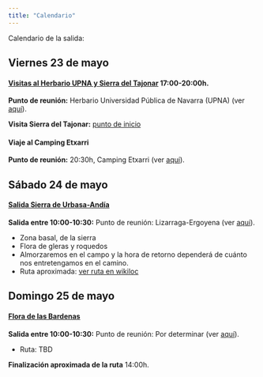 ```yaml
---
title: "Calendario"
---
```


Calendario de la salida:

## Viernes 23 de mayo

#### [Visitas al **Herbario UPNA y Sierra del Tajonar**]{.underline} 17:00-20:00h.

**Punto de reunión:** Herbario Universidad Pública de Navarra (UPNA) (ver [aquí](https://maps.app.goo.gl/wrkkGjbrr7jCdkfu5)).

**Visita Sierra del Tajonar:** [punto de inicio](https://maps.app.goo.gl/AoXUSDatq5Sb1JP27)

#### Viaje al Camping Etxarri

**Punto de reunión:** 20:30h, Camping Etxarri (ver [aquí](https://maps.app.goo.gl/hxGQeAoAjcgGPR4e7)).

## Sábado 24 de mayo

#### [Salida Sierra de Urbasa-Andía]{.underline}

**Salida entre 10:00-10:30:** Punto de reunión: Lizarraga-Ergoyena (ver [aquí](https://maps.app.goo.gl/ZYf7pTTniiziV3wq6)).

-   Zona basal, de la sierra
-   Flora de gleras y roquedos
-   Almorzaremos en el campo y la hora de retorno dependerá de cuánto nos entretengamos en el camino.
-   Ruta aproximada: [ver ruta en wikiloc](XXXX)

## Domingo 25 de mayo

#### [Flora de las Bardenas]{.underline}

**Salida entre 10:00-10:30:** Punto de reunión: Por determinar (ver [aquí](https://www.google.es/maps)).

-   Ruta: TBD

**Finalización aproximada de la ruta** 14:00h.

<!-- #### [Rutas opcionales para hacer esa tarde]{.underline} -->

<!-- - Visita Tejos milenarios. -->

<!-- - Nacimiento del Río Guadalquivir. -->

<!-- - Buitreras de El Chorro. -->
